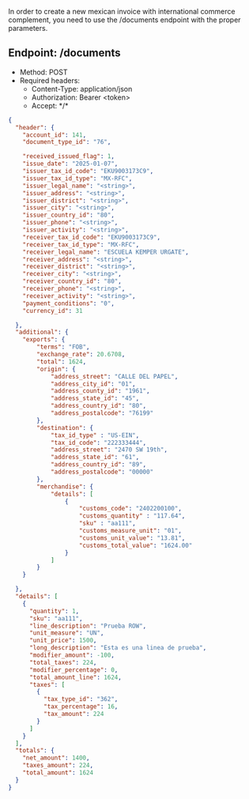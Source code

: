 In order to create a new mexican invoice with international commerce complement, you need to use the /documents endpoint with the proper parameters.

## Endpoint: /documents
* Method: POST
* Required headers:
  * Content-Type: application/json
  * Authorization: Bearer \<token\>
  * Accept: \*/\*

```json
{
  "header": {
    "account_id": 141,
    "document_type_id": "76",

    "received_issued_flag": 1,
    "issue_date": "2025-01-07",
    "issuer_tax_id_code": "EKU9003173C9",
    "issuer_tax_id_type": "MX-RFC",
    "issuer_legal_name": "<string>",
    "issuer_address": "<string>",
    "issuer_district": "<string>",
    "issuer_city": "<string>",
    "issuer_country_id": "80",
    "issuer_phone": "<string>",
    "issuer_activity": "<string>",
    "receiver_tax_id_code": "EKU9003173C9",
    "receiver_tax_id_type": "MX-RFC",
    "receiver_legal_name": "ESCUELA KEMPER URGATE",
    "receiver_address": "<string>",
    "receiver_district": "<string>",
    "receiver_city": "<string>",
    "receiver_country_id": "80",
    "receiver_phone": "<string>",
    "receiver_activity": "<string>",
    "payment_conditions": "0",
    "currency_id": 31

  },
  "additional": {
	"exports": {
		"terms": "FOB",
		"exchange_rate": 20.6708,
		"total": 1624,
		"origin": {
			"address_street": "CALLE DEL PAPEL",
			"address_city_id": "01",
			"address_county_id": "1961",
			"address_state_id": "45",
			"address_country_id": "80",
			"address_postalcode": "76199"
		},
		"destination": {
			"tax_id_type" : "US-EIN",
			"tax_id_code": "222333444",
			"address_street": "2470 SW 19th",
			"address_state_id": "61",
			"address_country_id": "89",
			"address_postalcode": "00000"
		},
		"merchandise": {
			"details": [
				{
					"customs_code": "2402200100",
					"customs_quantity" : "117.64",
					"sku" : "aa111",
					"customs_measure_unit": "01",
					"customs_unit_value": "13.81",
					"customs_total_value": "1624.00"
				}
			]
		}
	}

  },
  "details": [
    {
      "quantity": 1,
      "sku": "aa111",
      "line_description": "Prueba ROW",
      "unit_measure": "UN",
      "unit_price": 1500,
      "long_description": "Esta es una linea de prueba",
      "modifier_amount": -100,
      "total_taxes": 224,
      "modifier_percentage": 0,
      "total_amount_line": 1624,
      "taxes": [
        {
          "tax_type_id": "362",
          "tax_percentage": 16,
          "tax_amount": 224
        }
      ]
    }
  ],
  "totals": {
    "net_amount": 1400,
    "taxes_amount": 224,
    "total_amount": 1624
  }
}
```